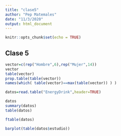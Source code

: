 ```yaml
---
title: "clase5"
author: "Pep Matemales"
date: "11/3/2020"
output: html_document
---
```


```r
knitr::opts_chunk$set(echo = TRUE)
```

## Clase 5

```r
vector=c(rep("Hombre",6),rep("Mujer",14))
vector
table(vector)
prop.table(table(vector))
names(which( table(vector)==max(table(vector)) ) )
```



```r
datos=read.table("EnergyDrink",header=TRUE)

datos
summary(datos)
table(datos)
```


```r
ftable(datos)
```

```r
barplot(table(datos$estudio))
```

